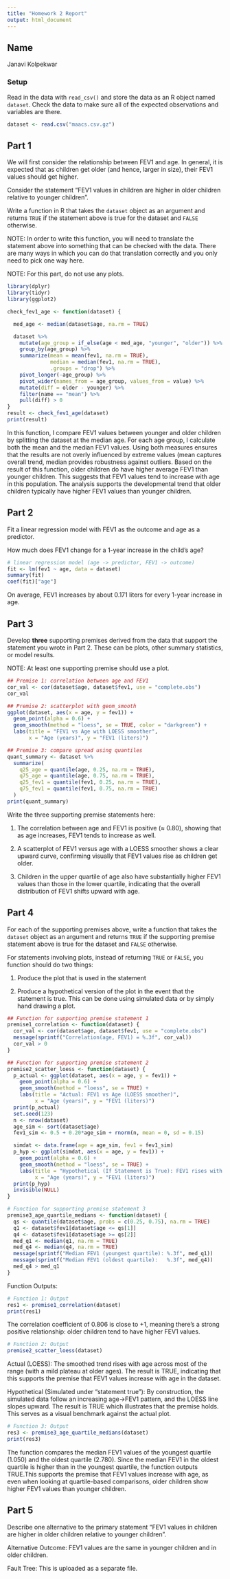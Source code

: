 ```yaml
---
title: "Homework 2 Report"
output: html_document
---
```


## Name

Janavi Kolpekwar

### Setup

Read in the data with `read_csv()` and store the data as an R object named `dataset`. Check the data to make sure all of the expected observations and variables are there.


```r
dataset <- read.csv("maacs.csv.gz")
```

## Part 1

We will first consider the relationship between FEV1 and age. In general, it is expected that as children get older (and hence, larger in size), their FEV1 values should get higher. 

Consider the statement "FEV1 values in children are higher in older children relative to younger children". 

Write a function in R that takes the `dataset` object as an argument and returns `TRUE` if the statement above is true for the dataset and `FALSE` otherwise. 

NOTE: In order to write this function, you will need to translate the statement above into something that can be checked with the data. There are many ways in which you can do that translation correctly and you only need to pick one way here. 

NOTE: For this part, do not use any plots.

```r
library(dplyr)
library(tidyr)
library(ggplot2)

```

```r
check_fev1_age <- function(dataset) {

  med_age <- median(dataset$age, na.rm = TRUE)

  dataset %>%
    mutate(age_group = if_else(age < med_age, "younger", "older")) %>%
    group_by(age_group) %>%
    summarize(mean = mean(fev1, na.rm = TRUE),
              median = median(fev1, na.rm = TRUE),
              .groups = "drop") %>%
    pivot_longer(-age_group) %>%
    pivot_wider(names_from = age_group, values_from = value) %>%
    mutate(diff = older - younger) %>%
    filter(name == "mean") %>%
    pull(diff) > 0
}
result <- check_fev1_age(dataset)
print(result)

```
In this function, I compare FEV1 values between younger and older children by splitting the dataset at the median age. For each age group, I calculate both the mean and the median FEV1 values. Using both measures ensures that the results are not overly influenced by extreme values (mean captures overall trend, median provides robustness against outliers. Based on the result of this function, older children do have higher average FEV1 than younger children. This suggests that FEV1 values tend to increase with age in this population. The analysis supports the developmental trend that older children typically have higher FEV1 values than younger children.


## Part 2

Fit a linear regression model with FEV1 as the outcome and age as a predictor.

How much does FEV1 change for a 1-year increase in the child's age? 

```r
# linear regression model (age -> predictor, FEV1 -> outcome)
fit <- lm(fev1 ~ age, data = dataset)
summary(fit)
coef(fit)["age"]
```
On average, FEV1 increases by about 0.171 liters for every 1-year increase in age.

## Part 3

Develop **three** supporting premises derived from the data that support the statement you wrote in Part 2. These can be plots, other summary statistics, or model results.

NOTE: At least one supporting premise should use a plot.

```r
## Premise 1: correlation between age and FEV1
cor_val <- cor(dataset$age, dataset$fev1, use = "complete.obs")
cor_val

## Premise 2: scatterplot with geom_smooth
ggplot(dataset, aes(x = age, y = fev1)) +
  geom_point(alpha = 0.6) +
  geom_smooth(method = "loess", se = TRUE, color = "darkgreen") +
  labs(title = "FEV1 vs Age with LOESS smoother",
       x = "Age (years)", y = "FEV1 (liters)")

## Premise 3: compare spread using quantiles
quant_summary <- dataset %>%
  summarize(
    q25_age = quantile(age, 0.25, na.rm = TRUE),
    q75_age = quantile(age, 0.75, na.rm = TRUE),
    q25_fev1 = quantile(fev1, 0.25, na.rm = TRUE),
    q75_fev1 = quantile(fev1, 0.75, na.rm = TRUE)
  )
print(quant_summary)

```


Write the three supporting premise statements here:

1. The correlation between age and FEV1 is positive (≈ 0.80), showing that as age increases, FEV1 tends to increase as well.

2. A scatterplot of FEV1 versus age with a LOESS smoother shows a clear upward curve, confirming visually that FEV1 values rise as children get older.

3. Children in the upper quartile of age also have substantially higher FEV1 values than those in the lower quartile, indicating that the overall distribution of FEV1 shifts upward with age.


## Part 4

For each of the supporting premises above, write a function that takes the `dataset` object as an argument and returns `TRUE` if the supporting premise statement above is true for the dataset and `FALSE` otherwise. 

For statements involving plots, instead of returning `TRUE` or `FALSE`, you function should do two things:

1. Produce the plot that is used in the statement

2. Produce a hypothetical version of the plot in the event that the statement is true. This can be done using simulated data or by simply hand drawing a plot.


```r
## Function for supporting premise statement 1
premise1_correlation <- function(dataset) {
  cor_val <- cor(dataset$age, dataset$fev1, use = "complete.obs")
  message(sprintf("Correlation(age, FEV1) = %.3f", cor_val))
  cor_val > 0
}
```


```r
## Function for supporting premise statement 2
premise2_scatter_loess <- function(dataset) {
  p_actual <- ggplot(dataset, aes(x = age, y = fev1)) +
    geom_point(alpha = 0.6) +
    geom_smooth(method = "loess", se = TRUE) +
    labs(title = "Actual: FEV1 vs Age (LOESS smoother)",
         x = "Age (years)", y = "FEV1 (liters)")
  print(p_actual)
  set.seed(123)
  n <- nrow(dataset)
  age_sim <- sort(dataset$age)                              
  fev1_sim <- 0.5 + 0.20*age_sim + rnorm(n, mean = 0, sd = 0.15) 

  simdat <- data.frame(age = age_sim, fev1 = fev1_sim)
  p_hyp <- ggplot(simdat, aes(x = age, y = fev1)) +
    geom_point(alpha = 0.6) +
    geom_smooth(method = "loess", se = TRUE) +
    labs(title = "Hypothetical (If Statement is True): FEV1 rises with Age",
         x = "Age (years)", y = "FEV1 (liters)")
  print(p_hyp)
  invisible(NULL)
}

```


```r
# Function for supporting premise statement 3
premise3_age_quartile_medians <- function(dataset) {
  qs <- quantile(dataset$age, probs = c(0.25, 0.75), na.rm = TRUE)
  q1 <- dataset$fev1[dataset$age <= qs[1]]
  q4 <- dataset$fev1[dataset$age >= qs[2]]
  med_q1 <- median(q1, na.rm = TRUE)
  med_q4 <- median(q4, na.rm = TRUE)
  message(sprintf("Median FEV1 (youngest quartile): %.3f", med_q1))
  message(sprintf("Median FEV1 (oldest quartile):   %.3f", med_q4))
  med_q4 > med_q1
}

```


Function Outputs:

```r
# Function 1: Output
res1 <- premise1_correlation(dataset)
print(res1)
```
The correlation coefficient of 0.806 is close to +1, meaning there’s a strong positive relationship: older children tend to have higher FEV1 values.

```r
# Function 2: Output
premise2_scatter_loess(dataset)
```


Actual (LOESS): The smoothed trend rises with age across most of the range (with a mild plateau at older ages). The result is TRUE, indicating that this supports the premise that FEV1 values increase with age in the dataset.

Hypothetical (Simulated under “statement true”): By construction, the simulated data follow an increasing age→FEV1 pattern, and the LOESS line slopes upward. The result is TRUE which illustrates that the premise holds. This serves as a visual benchmark against the actual plot.

```r
# Function 3: Output
res3 <- premise3_age_quartile_medians(dataset)
print(res3)
```
The function compares the median FEV1 values of the youngest quartile (1.050) and the oldest quartile (2.780). Since the median FEV1 in the oldest quartile is higher than in the youngest quartile, the function outputs TRUE.This supports the premise that FEV1 values increase with age, as even when looking at quartile-based comparisons, older children show higher FEV1 values than younger children.

## Part 5

Describe one alternative to the primary statement "FEV1 values in children are higher in older children relative to younger children". 

Alternative Outcome: 
FEV1 values are the same in younger children and in older children. 

Fault Tree: 
This is uploaded as a separate file. 




